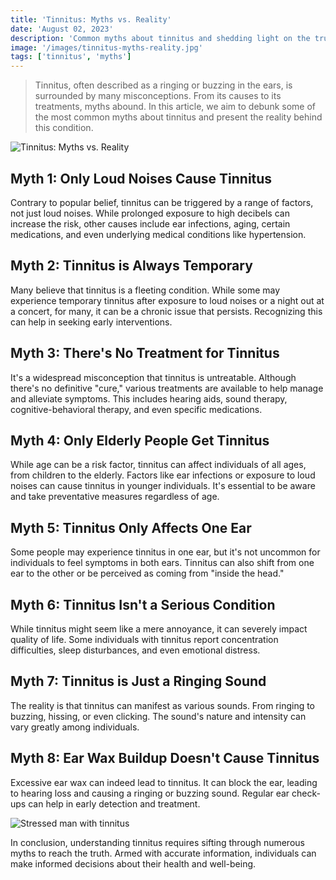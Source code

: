 ```yaml
---
title: 'Tinnitus: Myths vs. Reality'
date: 'August 02, 2023'
description: 'Common myths about tinnitus and shedding light on the truths behind.'
image: '/images/tinnitus-myths-reality.jpg'
tags: ['tinnitus', 'myths']
---
```


<Blockquote>
  Tinnitus, often described as a ringing or buzzing in the ears, is surrounded
  by many misconceptions. From its causes to its treatments, myths abound. In
  this article, we aim to debunk some of the most common myths about tinnitus
  and present the reality behind this condition.
</Blockquote>

<Image
  src="/images/tinnitus-myths-reality.jpg"
  alt="Tinnitus: Myths vs. Reality"
/>

## <Highlighter>Myth 1: Only Loud Noises Cause Tinnitus</Highlighter>

Contrary to popular belief, tinnitus can be triggered by a range of factors, not just loud noises. While prolonged exposure to high decibels can increase the risk, other causes include ear infections, aging, certain medications, and even underlying medical conditions like hypertension.

<AdComponent />

## <Highlighter>Myth 2: Tinnitus is Always Temporary</Highlighter>

Many believe that tinnitus is a fleeting condition. While some may experience temporary tinnitus after exposure to loud noises or a night out at a concert, for many, it can be a chronic issue that persists. Recognizing this can help in seeking early interventions.

## <Highlighter>Myth 3: There's No Treatment for Tinnitus</Highlighter>

It's a widespread misconception that tinnitus is untreatable. Although there's no definitive "cure," various treatments are available to help manage and alleviate symptoms. This includes hearing aids, sound therapy, cognitive-behavioral therapy, and even specific medications.

## <Highlighter>Myth 4: Only Elderly People Get Tinnitus</Highlighter>

While age can be a risk factor, tinnitus can affect individuals of all ages, from children to the elderly. Factors like ear infections or exposure to loud noises can cause tinnitus in younger individuals. It's essential to be aware and take preventative measures regardless of age.

<AdComponent />

## <Highlighter>Myth 5: Tinnitus Only Affects One Ear</Highlighter>

Some people may experience tinnitus in one ear, but it's not uncommon for individuals to feel symptoms in both ears. Tinnitus can also shift from one ear to the other or be perceived as coming from "inside the head."

## <Highlighter>Myth 6: Tinnitus Isn't a Serious Condition</Highlighter>

While tinnitus might seem like a mere annoyance, it can severely impact quality of life. Some individuals with tinnitus report concentration difficulties, sleep disturbances, and even emotional distress.

## <Highlighter>Myth 7: Tinnitus is Just a Ringing Sound</Highlighter>

The reality is that tinnitus can manifest as various sounds. From ringing to buzzing, hissing, or even clicking. The sound's nature and intensity can vary greatly among individuals.

<AdComponent />

## <Highlighter>Myth 8: Ear Wax Buildup Doesn't Cause Tinnitus</Highlighter>

Excessive ear wax can indeed lead to tinnitus. It can block the ear, leading to hearing loss and causing a ringing or buzzing sound. Regular ear check-ups can help in early detection and treatment.

<Image src="/images/stress-tinnitus-man.jpg" alt="Stressed man with tinnitus" />

In conclusion, understanding tinnitus requires sifting through numerous myths to reach the truth. Armed with accurate information, individuals can make informed decisions about their health and well-being.
